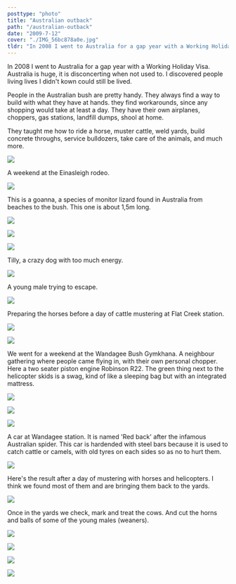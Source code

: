 ```yaml
---
posttype: "photo"
title: "Australian outback"
path: "/australian-outback"
date: "2009-7-12"
cover: "./IMG_56bc878a0e.jpg"
tldr: "In 2008 I went to Australia for a gap year with a Working Holiday Visa. Australia is huge, it is disconcerting when not used to."
---
```



In 2008 I went to Australia for a gap year with a Working Holiday Visa. Australia is huge, it is disconcerting when not used to. I discovered people living lives I didn't kown could still be lived.


People in the Australian bush are pretty handy. They always find a way to build with what they have at hands. they find workarounds, since any shopping would take at least a day. They have their own airplanes, choppers, gas stations, landfill dumps, shool at home.


They taught me how to ride a horse, muster cattle, weld yards, build concrete throughs, service bulldozers, take care of the animals, and much more.

![](./IMG_ab92817027.jpg)

A weekend at the Einasleigh rodeo.

![](./IMG_b9a840d35c.jpg)

This is a goanna, a species of monitor lizard found in Australia from beaches to the bush. This one is about 1,5m long.

![](./IMG_5f0d58e994.jpg)

![](./IMG_56bc878a0e.jpg)

![](./IMG_b6fb38be63.jpg)

Tilly, a crazy dog with too much energy.

![](./IMG_f82fb67f9b.jpg)

A young male trying to escape.

![](./IMG_b4e89e15e3.jpg)

Preparing the horses before a day of cattle mustering at Flat Creek station.

![](./IMG_74fad583af.jpg)

![](./IMG_3b87c4df30.jpg)

We went for a weekend at the Wandagee Bush Gymkhana. A neighbour gathering where people came flying in, with their own personal chopper. Here a two seater piston engine Robinson R22. The green thing next to the helicopter skids is a swag, kind of like a sleeping bag but with an integrated mattress.

![](./IMG_fe7daa98a9.jpg)

![](./IMG_41f927fa8d.jpg)

![](./IMG_c7c1866920.jpg)

A car at Wandagee station. It is named 'Red back' after the infamous Australian spider. This car is hardended with steel bars because it is used to catch cattle or camels, with old tyres on each sides so as no to hurt them.

![](./IMG_520d9f35ac.jpg)

Here's the result after a day of mustering with horses and helicopters. I think we found most of them and are bringing them back to the yards.

![](./IMG_75f50d2662.jpg)

Once in the yards we check, mark and treat the cows. And cut the horns and balls of some of the young males (weaners).

![](./IMG_8959d06b47.jpg)

![](./IMG_72a1529848.jpg)

![](./IMG_09d59e4f12.jpg)

![](./IMG_917ab9443f.jpg)
